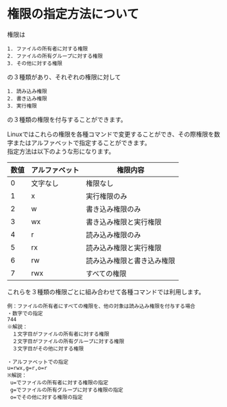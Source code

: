 # 権限の指定方法について
権限は
```
1. ファイルの所有者に対する権限
2. ファイルの所有グループに対する権限
3. その他に対する権限
```
の３種類があり、それぞれの権限に対して
```
1. 読み込み権限
2. 書き込み権限
3. 実行権限
```
の３種類の権限を付与することができます。

Linuxではこれらの権限を各種コマンドで変更することができ、その際権限を数字またはアルファベットで指定することができます。  
指定方法は以下のような形になります。  

| 数値 | アルファベット | 権限内容 |
| -------- | -------- | -------- |
| 0 | 文字なし | 権限なし |
| 1 | x | 実行権限のみ |
| 2 | w | 書き込み権限のみ |
| 3 | wx | 書き込み権限と実行権限 |
| 4 | r | 読み込み権限のみ |
| 5 | rx | 読み込み権限と実行権限 |
| 6 | rw | 読み込み権限と書き込み権限 |
| 7 | rwx | すべての権限 |

これらを３種類の権限ごとに組み合わせて各種コマンドでは利用します。  
```
例：ファイルの所有者にすべての権限を、他の対象は読み込み権限を付与する場合
・数字での指定
744
※解説：
　１文字目がファイルの所有者に対する権限
　２文字目がファイルの所有グループに対する権限
　３文字目がその他に対する権限

・アルファベットでの指定
u=rwx,g=r,o=r
※解説：
 u=でファイルの所有者に対する権限の指定
 g=でファイルの所有グループに対する権限の指定
 o=でその他に対する権限の指定
```